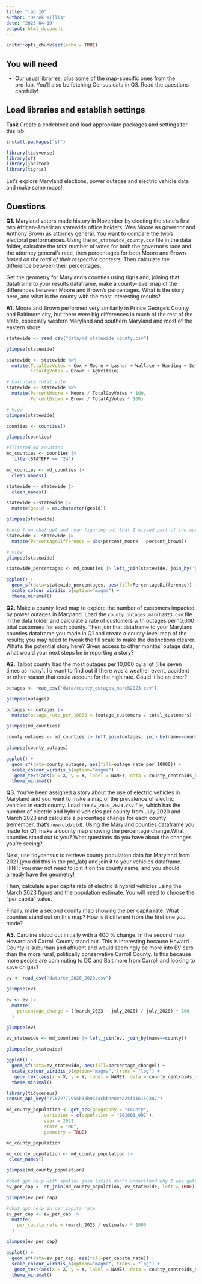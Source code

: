 ```yaml
---
title: "lab_10"
author: "Derek Willis"
date: "2023-04-19"
output: html_document
---
```


```r
knitr::opts_chunk$set(echo = TRUE)
```

## You will need

* Our usual libraries, plus some of the map-specific ones from the pre_lab. You'll also be fetching Census data in Q3. Read the questions carefully!

## Load libraries and establish settings

**Task** Create a codeblock and load appropriate packages and settings for this lab.

```r
install.packages("sf")
```


```r
library(tidyverse)
library(sf)
library(janitor)
library(tigris)

```

Let's explore Maryland elections, power outages and electric vehicle data and make some maps! 

## Questions 

**Q1.** Maryland voters made history in November by electing the state's first two African-American statewide office holders: Wes Moore as governor and Anthony Brown as attorney general. You want to compare the two's electoral performances. Using the `md_statewide_county.csv` file in the data folder, calculate the total number of votes for both the governor's race and the attorney general's race, then percentages for both Moore and Brown _based on the total of their respective contests_. Then calculate the difference between their percentages.

Get the geometry for Maryland's counties using tigris and, joining that dataframe to your results dataframe, make a county-level map of the differences between Moore and Brown's percentages. What is the story here, and what is the county with the most interesting results?

**A1.** Moore and Brown performed very similarily in Prince George's County and Baltimore city, but there were big differences in much of the rest of the state, especially western Maryland and southern Maryland and most of the eastern shore. 

```r
statewide <- read_csv("data/md_statewide_county.csv")
```
```r
glimpse(statewide)
```
```r
statewide <- statewide %>%
  mutate(TotalGovVotes = Cox + Moore + Lashar + Wallace + Harding + Sefcik + GovWritein + Peroutka,
         TotalAgVotes = Brown + AgWritein)

# Calculate total vote
statewide <- statewide %>%
  mutate(PercentMoore = Moore / TotalGovVotes * 100,
         PercentBrown = Brown / TotalAgVotes * 100)

# View 
glimpse(statewide)
```
```r
counties <- counties()

glimpse(counties)
```

```r
#filtered md counties
md_counties <- counties |>
  filter(STATEFP == "24")

md_counties <- md_counties |>
  clean_names()

statewide <- statewide |>
  clean_names()
```

```r
statewide <-statewide |>
  mutate(geoid = as.character(geoid))

glimpse(statewide)
```

```r
#help from chat gpt and ryan figuring out that I missed part of the question about calculating difference between their wins
statewide <- statewide |>
  mutate(PercentageDifference = abs(percent_moore - percent_brown))

# View 
glimpse(statewide)
```


```r
statewide_percentages <- md_counties |> left_join(statewide, join_by('geoid'))
```

```r
ggplot() +
  geom_sf(data=statewide_percentages, aes(fill=PercentageDifference)) +
  scale_colour_viridis_b(option="magma") +
  theme_minimal()
```


**Q2.** Make a county-level map to explore the number of customers impacted by power outages in Maryland. Load the `county_outages_march2023.csv` file in the data folder and calculate a rate of customers with outages per 10,000 total customers for each county. Then join that dataframe to your Maryland counties dataframe you made in Q1 and create a county-level map of the results; you may need to tweak the fill scale to make the distinctions clearer. What's the potential story here? Given access to other months' outage data, what would your next steps be in reporting a story?

**A2.** 
Talbot county had the most outages per 10,000 by a lot (like seven times as many). I'd want to find out if there was a weather event, accident or other reason that could account for the high rate. Could it be an error? 

```r
outages <- read_csv("data/county_outages_march2023.csv")
```
```r
glimpse(outages)
```
```r
outages <- outages |>
  mutate(outage_rate_per_10000 = (outage_customers / total_customers) * 10000)
```

```r
glimpse(md_counties)
```


```r
county_outages <- md_counties |> left_join(outages, join_by(name==county))

glimpse(county_outages)
```
```r

ggplot() +
  geom_sf(data=county_outages, aes(fill=outage_rate_per_10000)) +
  scale_colour_viridis_b(option="magma") +
   geom_text(aes(x = X, y = Y, label = NAME), data = county_centroids_df, size = 3, check_overlap = TRUE) +
  theme_minimal()

```


**Q3.** You've been assigned a story about the use of electric vehicles in Maryland and you want to make a map of the prevalence of electric vehicles in each county. Load the `ev_2020_2023.csv` file, which has the number of electric and hybrid vehicles per county from July 2020 and March 2023 and calculate a percentage change for each county (remember, that's `new-old/old`). Using the Maryland counties dataframe you made for Q1, make a county map showing the percentage change.What counties stand out to you? What questions do you have about the changes you're seeing?

Next, use tidycensus to retrieve county population data for Maryland from 2021 (you did this in the pre_lab) and join it to your vehicles dataframe. HINT: you may not need to join it on the county name, and you should already have the geometry!

Then, calculate a per capita rate of electric & hybrid vehicles using the March 2023 figure and the population estimate. You will need to choose the "per capita" value.

Finally, make a second county map showing the per capita rate. What counties stand out on this map? How is it different from the first one you made?

**A3.** 
Caroline stood out initially with a 400 % change.
In the second map, Howard and Carroll County stand out. This is interesting because Howard County is suburban and affluent and would seemingly be more into EV cars than the more rural, politically conservative Carroll County. Is this because more people are commuting to DC and Baltimore from Carroll and looking to save on gas? 


```r
ev <- read_csv("data/ev_2020_2023.csv")
```
```r
glimpse(ev)
```
```r
ev <- ev |>
  mutate(
    percentage_change = ((march_2023 - july_2020) / july_2020) * 100
  )

glimpse(ev)
```
```r
ev_statewide <- md_counties |> left_join(ev, join_by(name==county))

glimpse(ev_statewide)
```
```r
ggplot() +
  geom_sf(data=ev_statewide, aes(fill=percentage_change)) +
  scale_colour_viridis_b(option="magma", trans = "log") +
   geom_text(aes(x = X, y = Y, label = NAME), data = county_centroids_df, size = 3, check_overlap = TRUE) +
  theme_minimal()
```

```r

library(tidycensus)
census_api_key("77872777955b38b9334cbbae8eea25f316159387")

md_county_population <- get_acs(geography = "county",
              variables = c(population = "B01001_001"),
              year = 2021,
              state = "MD",
              geometry = TRUE)

md_county_population
```

```r
md_county_population <- md_county_population |>
 clean_names()

glimpse(md_county_population)
```
```r

#chat gpt help with spatial join (still don't understand why I was getting error joining by geoid)
ev_per_cap <- st_join(md_county_population, ev_statewide, left = TRUE)

glimpse(ev_per_cap)
```

```r
#chat gpt help in per capita rate
ev_per_cap <- ev_per_cap |>
  mutate(
    per_capita_rate = (march_2023 / estimate) * 1000  
  )
```

```r
glimpse(ev_per_cap)
```

```r
ggplot() +
  geom_sf(data=ev_per_cap, aes(fill=per_capita_rate)) +
  scale_colour_viridis_b(option="magma", trans = "log") +
   geom_text(aes(x = X, y = Y, label = NAME), data = county_centroids_df, size = 3, check_overlap = TRUE) +
  theme_minimal()
```

